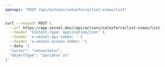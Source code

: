 ```yaml
---
openapi: "POST /api/actions/salesforce/list-views/list"
---
```


<RequestExample>

```bash Request
curl --request POST \
  --url https://app.vessel.dev//api/actions/salesforce/list-views/list \
  --header 'Content-Type: application/json' \
  --header 'x-vessel-api-token: ' \
  --header 'x-vessel-access-token: '\ 
  --data '{
  "cursor": "consectetur",
  "objectType": "pariatur in"
}'
```

</RequestExample>


      